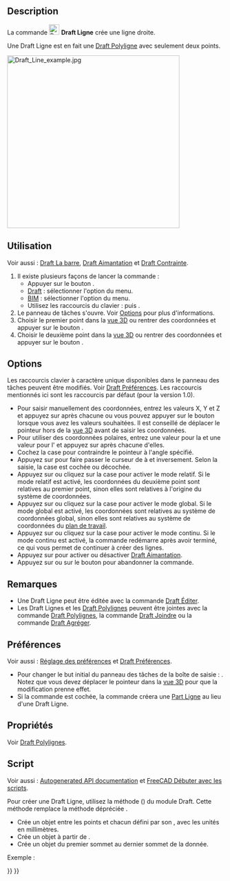 <languages/>

{{Docnav/fr
|
|[[Draft_Wire/fr|Polyligne]]
|[[Draft_Workbench/fr|Atelier Draft]]
|IconL=
|IconR=Draft_Wire.svg
|IconC=Workbench_Draft.svg
}}

{{GuiCommand/fr
|Name=Draft Line
|Name/fr=Draft Ligne
|MenuLocation=Draft : Formes → Ligne<br><br>BIM : Formes 2D → Ligne
|Workbenches=[[Draft_Workbench/fr|Draft]], [[BIM_Workbench/fr|BIM]]
|Shortcut={{KEY|L}} {{KEY|I}}
|Version=0.7
|SeeAlso=[[Draft_Wire/fr|Draft Polyligne]]
}}

==Description== 

La commande [[Image:Draft_Line.svg|24px]] '''Draft Ligne''' crée une ligne droite.

Une Draft Ligne est en fait une [[Draft_Wire/fr|Draft Polyligne]] avec seulement deux points.

[[Image:Draft_Line_example.jpg|400px]]
{{Caption|Ligne définie par deux points}}

<span id="Usage"></span>
==Utilisation== 

Voir aussi : [[Draft_Tray/fr|Draft La barre]], [[Draft_Snap/fr|Draft Aimantation]] et [[Draft_Constrain/fr|Draft Contrainte]].

# Il existe plusieurs façons de lancer la commande :
#* Appuyer sur le bouton {{Button|[[Image:Draft_Line.svg|16px]] [[Draft_Line/fr|Ligne]]}}.
#* [[Draft_Workbench/fr|Draft]] : sélectionner l'option {{MenuCommand|Formes → [[Image:Draft_Line.svg|16px]] Ligne}} du menu.
#* [[BIM_Workbench/fr|BIM]] : sélectionner l'option {{MenuCommand|Formes 2D → [[Image:Draft_Line.svg|16px]] Ligne}} du menu.
#* Utilisez les raccourcis du clavier : {{KEY|L}} puis {{KEY|I}}.
# Le panneau de tâches {{MenuCommand|Ligne}} s'ouvre. Voir [[#Options|Options]] pour plus d'informations.
# Choisir le premier point dans la [[3D_view/fr|vue 3D]] ou rentrer des coordonnées et appuyer sur le bouton {{Button|[[Image:Draft_AddPoint.svg|16px]] Entrer un point}}.
# Choisir le deuxième point dans la [[3D_view/fr|vue 3D]] ou rentrer des coordonnées et appuyer sur le bouton {{Button|[[Image:Draft_AddPoint.svg|16px]] Entrer un point}}.

==Options==

<div class="mw-translate-fuzzy">
Les raccourcis clavier à caractère unique disponibles dans le panneau des tâches peuvent être modifiés. Voir [[Draft_Preferences/fr|Draft Préférences]]. Les raccourcis mentionnés ici sont les raccourcis par défaut (pour la version 1.0).
</div>

* Pour saisir manuellement des coordonnées, entrez les valeurs X, Y et Z et appuyez sur {{KEY|Entrée}} après chacune ou vous pouvez appuyer sur le bouton {{Button|[[Image:Draft_AddPoint.svg|16px]] Entrer un point}} lorsque vous avez les valeurs souhaitées. Il est conseillé de déplacer le pointeur hors de la [[3D_view/fr|vue 3D]] avant de saisir les coordonnées.
* Pour utiliser des coordonnées polaires, entrez une valeur pour la {{MenuCommand|Longueur}} et une valeur pour l'{{MenuCommand|Angle}} et appuyez sur {{KEY|Entrée}} après chacune d'elles.
* Cochez la case {{MenuCommand|Angle}} pour contraindre le pointeur à l'angle spécifié.
* Appuyez sur {{KEY|L}} pour faire passer le curseur de {{MenuCommand|X}} à {{MenuCommand|Longueur}} et inversement. Selon la saisie, la case {{MenuCommand|Angle}} est cochée ou décochée.
* Appuyez sur {{KEY|R}} ou cliquez sur la case {{MenuCommand|Relative}} pour activer le mode relatif. Si le mode relatif est activé, les coordonnées du deuxième point sont relatives au premier point, sinon elles sont relatives à l'origine du système de coordonnées.
* Appuyez sur {{KEY|G}} ou cliquez sur la case {{MenuCommand|Global}} pour activer le mode global. Si le mode global est activé, les coordonnées sont relatives au système de coordonnées global, sinon elles sont relatives au système de coordonnées du [[Draft_SelectPlane/fr|plan de travail]].
* Appuyez sur {{KEY|N}} ou cliquez sur la case {{MenuCommand|Continuer}} pour activer le mode continu. Si le mode continu est activé, la commande redémarre après avoir terminé, ce qui vous permet de continuer à créer des lignes.
* Appuyez sur {{KEY|S}} pour activer ou désactiver [[Draft_Snap/fr|Draft Aimantation]].
* Appuyez sur {{KEY|Échap}} ou sur le bouton {{Button|Fermer}} pour abandonner la commande.

<span id="Notes"></span>
==Remarques==

* Une Draft Ligne peut être éditée avec la commande [[Draft_Edit/fr|Draft Éditer]].
* Les Draft Lignes et les [[Draft_Wire/fr|Draft Polylignes]] peuvent être jointes avec la commande [[Draft_Wire/fr|Draft Polylignes]], la commande [[Draft_Join/fr|Draft Joindre]] ou la commande [[Draft_Upgrade/fr|Draft Agréger]].

<span id="Preferences"></span>
==Préférences==

Voir aussi : [[Preferences_Editor/fr|Réglage des préférences]] et [[Draft_Preferences/fr|Draft Préférences]].

* Pour changer le but initial du panneau des tâches de la boîte de saisie {{MenuCommand|Longueur}} : {{MenuCommand|Édition → Préférences... → Draft → Général → Mettre l’accent sur la longueur plutôt que la coordonnée X}}. Notez que vous devez déplacer le pointeur dans la [[3D_view/fr|vue 3D]] pour que la modification prenne effet.
* Si la commande {{MenuCommand|Édition → Préférences... → Draft → Général → Créer des primitives Part si possible}} est cochée, la commande créera une [[Part_Line/fr|Part Ligne]] au lieu d'une Draft Ligne.

<span id="Properties"></span>
==Propriétés==

Voir [[Draft_Wire/fr#Propri.C3.A9t.C3.A9s|Draft Polylignes]].

<span id="Scripting"></span>
==Script==

Voir aussi : [https://freecad.github.io/SourceDoc/ Autogenerated API documentation] et [[FreeCAD_Scripting_Basics/fr|FreeCAD Débuter avec les scripts]].

Pour créer une Draft Ligne, utilisez la méthode {{incode|make_line}} ({{Version/fr|0.19}}) du module Draft. Cette méthode remplace la méthode dépréciée {{incode|makeLine}}.

{{Code|code=
line = make_line(p1, p2)
line = make_line(LineSegment)
line = make_line(Shape)
}}

* Crée un objet {{incode|Line}} entre les points {{incode|p1}} et {{incode|p2}} chacun défini par son {{incode|FreeCAD.Vector}}, avec les unités en millimètres.
* Crée un objet {{incode|Line}} à partir de {{incode|Part.LineSegment}}.
* Crée un objet {{incode|Line}} du premier sommet au dernier sommet de la {{incode|Shape}} donnée.

Exemple :

{{Code|code=
import FreeCAD as App
import Draft

doc = App.newDocument()

p1 = App.Vector(0, 0, 0)
p2 = App.Vector(1000, 500, 0)
p3 = App.Vector(-250, -500, 0)
p4 = App.Vector(500, 1000, 0)

line1 = Draft.make_line(p1, p2)
line2 = Draft.make_line(p3, p4)

doc.recompute()
}}


{{Docnav/fr
|
|[[Draft_Wire/fr|Polyligne]]
|[[Draft_Workbench/fr|Atelier Draft]]
|IconL=
|IconR=Draft_Wire.svg
|IconC=Workbench_Draft.svg
}}

{{Draft Tools navi{{#translation:}}}}
{{Userdocnavi{{#translation:}}}}